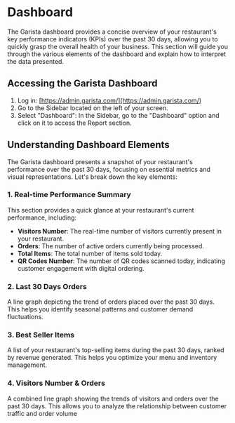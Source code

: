 # Dashboard

The Garista dashboard provides a concise overview of your restaurant's key
performance indicators (KPIs) over the past 30 days, allowing you to quickly grasp the
overall health of your business. This section will guide you through the various elements
of the dashboard and explain how to interpret the data presented.

## Accessing the Garista Dashboard
1. Log in: [https://admin.garista.com/](https://admin.garista.com/)
2. Go to the Sidebar located on the left of your screen.
3. Select "Dashboard": In the Sidebar, go to the "Dashboard" option and click on it to access the Report section.

## Understanding Dashboard Elements
The Garista dashboard presents a snapshot of your restaurant's performance over the
past 30 days, focusing on essential metrics and visual representations. Let's break
down the key elements:

### 1. Real-time Performance Summary
This section provides a quick glance at your restaurant's current performance,
including:

- **Visitors Number**: The real-time number of visitors currently present in your
restaurant.
- **Orders**: The number of active orders currently being processed.
- **Total Items**: The total number of items sold today.
- **QR Codes Number**: The number of QR codes scanned today, indicating customer
engagement with digital ordering.

### 2. Last 30 Days Orders
A line graph depicting the trend of orders placed over the past 30 days. This helps you
identify seasonal patterns and customer demand fluctuations.

### 3. Best Seller Items
A list of your restaurant's top-selling items during the past 30 days, ranked by revenue
generated. This helps you optimize your menu and inventory management.

### 4. Visitors Number & Orders
A combined line graph showing the trends of visitors and orders over the past 30 days.
This allows you to analyze the relationship between customer traffic and order volume